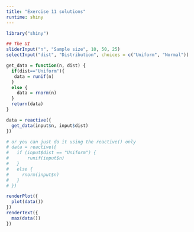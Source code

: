 ```yaml
---
title: "Exercise 11 solutions"
runtime: shiny
---
```


```r
library("shiny")
```


```r
## The UI
sliderInput("n", "Sample size", 10, 50, 25)
selectInput("dist", "Distribution", choices = c("Uniform", "Normal"))
```

```r
get_data = function(n, dist) {
  if(dist=="Uniform"){
   data = runif(n) 
  }
  else {
    data = rnorm(n)
  }
  return(data)
}

data = reactive({
  get_data(input$n, input$dist)
})

# or you can just do it using the reactive() only
# data = reactive({
#   if (input$dist == "Uniform") {
#       runif(input$n)
#   }
#   else {
#     rnorm(input$n)
#   }
# })

renderPlot({
  plot(data())
})
renderText({
  max(data())
})
```




